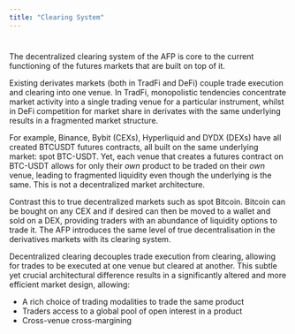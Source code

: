 ```yaml
---
title: "Clearing System"
---
```

#
The decentralized clearing system of the AFP is core to the current functioning of the futures markets that are built on top of it.

Existing derivates markets (both in TradFi and DeFi) couple trade execution and clearing into one venue. In TradFi, monopolistic tendencies concentrate market activity into a single trading venue for a particular instrument, whilst in DeFi competition for market share in derivates with the same underlying results in a fragmented market structure.

For example, Binance, Bybit (CEXs), Hyperliquid and DYDX (DEXs) have all created BTCUSDT futures contracts, all built on the same underlying market: spot BTC-USDT. Yet, each venue that creates a futures contract on BTC-USDT allows for only their _own_ product to be traded on their _own_ venue, leading to fragmented liquidity even though the underlying is the same. This is not a decentralized market architecture.

Contrast this to true decentralized markets such as spot Bitcoin. Bitcoin can be bought on any CEX and if desired can then be moved to a wallet and sold on a DEX, providing traders with an abundance of liquidity options to trade it. The AFP introduces the same level of true decentralisation in the derivatives markets with its clearing system.

Decentralized clearing decouples trade execution from clearing, allowing for trades to be executed at one venue but cleared at another. This subtle yet crucial architectural difference results in a significantly altered and more efficient market design, allowing:

- A rich choice of trading modalities to trade the same product
- Traders access to a global pool of open interest in a product
- Cross-venue cross-margining
